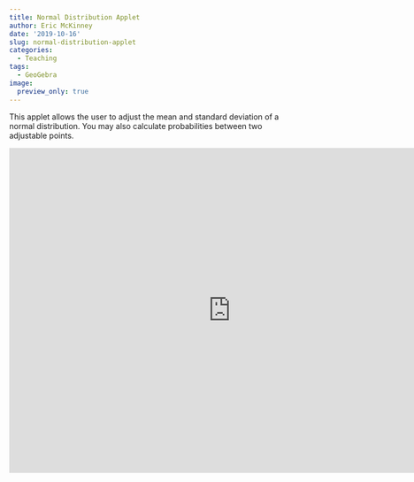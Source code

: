 ```yaml
---
title: Normal Distribution Applet
author: Eric McKinney
date: '2019-10-16'
slug: normal-distribution-applet
categories:
  - Teaching
tags:
  - GeoGebra
image:
  preview_only: true
---
```

This applet allows the user to adjust the mean and standard deviation of a normal distribution. You may also calculate probabilities between two adjustable points.

<iframe scrolling="no" title="Normal Distribution" src="https://www.geogebra.org/material/iframe/id/zrbwz8te/width/800/height/588/border/888888/sfsb/true/smb/false/stb/false/stbh/false/ai/false/asb/false/sri/true/rc/false/ld/false/sdz/true/ctl/false" width="800px" height="588px" style="border:0px;" allowfullscreen> </iframe>
